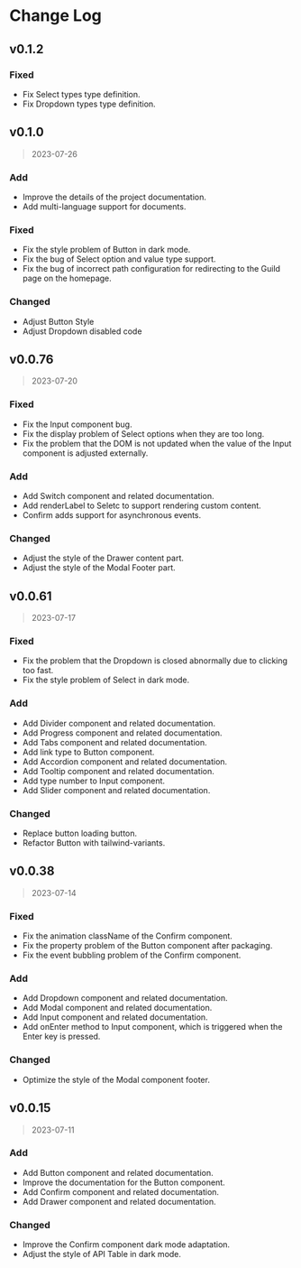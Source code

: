 # Change Log

## v0.1.2

### Fixed

- Fix Select types type definition.
- Fix Dropdown types type definition.

## v0.1.0

> 2023-07-26

### Add

- Improve the details of the project documentation.
- Add multi-language support for documents.

### Fixed

- Fix the style problem of Button in dark mode.
- Fix the bug of Select option and value type support.
- Fix the bug of incorrect path configuration for redirecting to the Guild page on the homepage.

### Changed

- Adjust Button Style
- Adjust Dropdown disabled code

## v0.0.76

> 2023-07-20

### Fixed

- Fix the Input component bug.
- Fix the display problem of Select options when they are too long.
- Fix the problem that the DOM is not updated when the value of the Input component is adjusted externally.

### Add

- Add Switch component and related documentation.
- Add renderLabel to Seletc to support rendering custom content.
- Confirm adds support for asynchronous events.

### Changed

- Adjust the style of the Drawer content part.
- Adjust the style of the Modal Footer part.

## v0.0.61

> 2023-07-17

### Fixed

- Fix the problem that the Dropdown is closed abnormally due to clicking too fast.
- Fix the style problem of Select in dark mode.

### Add

- Add Divider component and related documentation.
- Add Progress component and related documentation.
- Add Tabs component and related documentation.
- Add link type to Button component.
- Add Accordion component and related documentation.
- Add Tooltip component and related documentation.
- Add type number to Input component.
- Add Slider component and related documentation.

### Changed

- Replace button loading button.
- Refactor Button with tailwind-variants.

## v0.0.38

> 2023-07-14

### Fixed

- Fix the animation className of the Confirm component.
- Fix the property problem of the Button component after packaging.
- Fix the event bubbling problem of the Confirm component.

### Add

- Add Dropdown component and related documentation.
- Add Modal component and related documentation.
- Add Input component and related documentation.
- Add onEnter method to Input component, which is triggered when the Enter key is pressed.

### Changed

- Optimize the style of the Modal component footer.

## v0.0.15

> 2023-07-11

### Add

- Add Button component and related documentation.
- Improve the documentation for the Button component.
- Add Confirm component and related documentation.
- Add Drawer component and related documentation.

### Changed

- Improve the Confirm component dark mode adaptation.
- Adjust the style of API Table in dark mode.
